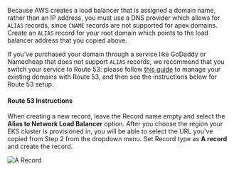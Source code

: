 Because AWS creates a load balancer that is assigned a domain name, rather than an IP address, you must use a DNS provider which allows for `ALIAS` records, since `CNAME` records are not supported for apex domains. Create an `ALIAS` record for your root domain which points to the load balancer address that you copied above.

If you've purchased your domain through a service like GoDaddy or Namecheap that does not support `ALIAS` records, we recommend that you switch your service to Route 53: please follow [this guide](https://docs.aws.amazon.com/Route53/latest/DeveloperGuide/MigratingDNS.html) to manage your existing domains with Route 53, and then see the instructions below for Route 53 setup.

#### Route 53 Instructions

When creating a new record, leave the Record name empty and select the **Alias to Network Load Balancer** option. After you choose the region your EKS cluster is provisioned in, you will be able to select the URL you've copied from Step 2 from the dropdown menu. Set Record type as **A record** and create the record.

![A Record](https://files.readme.io/bdbd78d-Screen_Shot_2021-01-18_at_6.56.04_PM.png "Screen Shot 2021-01-18 at 6.56.04 PM.png")
